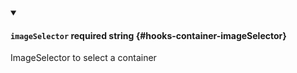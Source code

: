 
<details className="config-field" data-expandable="false" open>
<summary>

#### `imageSelector` <span className="config-field-required" data-required="false">required</span> <span className="config-field-type">string</span> <span className="config-field-default"></span> <span className="config-field-enum"></span> {#hooks-container-imageSelector}

ImageSelector to select a container

</summary>



</details>
